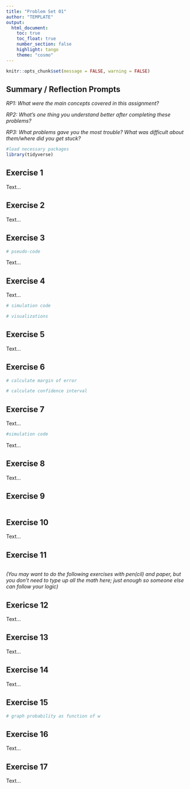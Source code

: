 ```yaml
---
title: "Problem Set 01"
author: "TEMPLATE"
output: 
  html_document:
    toc: true
    toc_float: true
    number_section: false
    highlight: tango
    theme: "cosmo"
---
```


```r
knitr::opts_chunk$set(message = FALSE, warning = FALSE)
```

## Summary / Reflection Prompts

*RP1: What were the main concepts covered in this assignment?*

*RP2: What's one thing you understand better after completing these problems?*

*RP3: What problems gave you the most trouble? What was difficult about them/where did you get stuck?*

```r
#load necessary packages
library(tidyverse)
```

## Exercise 1

Text...

## Exercise 2

Text...

## Exercise 3

```r
# pseudo-code

```

Text...

## Exercise 4

Text...

```r
# simulation code

```

```r
# visualizations

```


## Exercise 5

Text...


## Exercise 6

```r
# calculate margin of error

# calculate confidence interval

```


## Exercise 7

Text...

```r
#simulation code
```

Text...

## Exercise 8

Text...

## Exercise 9

```r

```


## Exercise 10

Text...


## Exercise 11

```r

```

*(You may want to do the following exercises with pen(cil) and paper, but you don't need to type up all the math here; just enough so someone else can follow your logic)*

## Exericse 12

Text...

## Exercise 13

Text...

## Exercise 14

Text... 

## Exercise 15

```r
# graph probability as function of w

```

## Exercise 16

Text...

## Exercise 17

Text...





